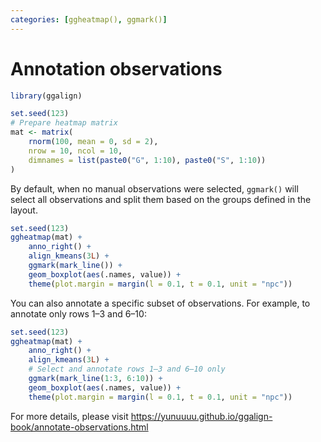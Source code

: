 ```yaml
---
categories: [ggheatmap(), ggmark()]
---
```


# Annotation observations

```r
library(ggalign)
```

```r
set.seed(123)
# Prepare heatmap matrix
mat <- matrix(
    rnorm(100, mean = 0, sd = 2),
    nrow = 10, ncol = 10,
    dimnames = list(paste0("G", 1:10), paste0("S", 1:10))
)
```

By default, when no manual observations were selected, `ggmark()` will select
all observations and split them based on the groups defined in the layout.
```r
set.seed(123)
ggheatmap(mat) +
    anno_right() +
    align_kmeans(3L) +
    ggmark(mark_line()) +
    geom_boxplot(aes(.names, value)) +
    theme(plot.margin = margin(l = 0.1, t = 0.1, unit = "npc"))
```

You can also annotate a specific subset of observations. For example, to annotate only rows 1–3 and 6–10:
```r
set.seed(123)
ggheatmap(mat) +
    anno_right() +
    align_kmeans(3L) +
    # Select and annotate rows 1–3 and 6–10 only
    ggmark(mark_line(1:3, 6:10)) +
    geom_boxplot(aes(.names, value)) +
    theme(plot.margin = margin(l = 0.1, t = 0.1, unit = "npc"))
```

For more details, please visit <https://yunuuuu.github.io/ggalign-book/annotate-observations.html>
